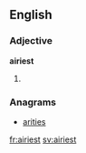 ==English==

===Adjective===
'''airiest'''
# {{superlative of|airy}}

===Anagrams===
* [[arities#English|arities]]

[[fr:airiest]]
[[sv:airiest]]